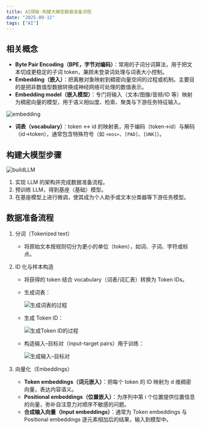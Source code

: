 ```yaml
---
title: AI探秘-构建大模型数据准备流程
date: "2025-09-11"
tags: ["AI"]
---
```


## 相关概念

- **Byte Pair Encoding（BPE，字节对编码）**：常用的子词分词算法，用于把文本切成更稳定的子词 token，兼顾未登录词处理与词表大小控制。
- **Embedding（嵌入）**：把离散对象映射到稠密向量空间的过程或机制。主要目的是把非数值型数据转换成神经网络可处理的数值表示。
- **Embedding model（嵌入模型）**：专门将输入（文本/图像/音频/ID 等）映射为稠密向量的模型，用于语义相似度、检索、聚类与下游任务特征输入。

![embedding](/static/images/aiStatic/buildLLMData/embedding.png)

- **词表（vocabulary）**：token ↔ id 的映射表，用于编码（token→id）与解码（id→token），通常包含特殊符号（如 `<eos>`、`[PAD]`、`[UNK]`）。

## 构建大模型步骤

![buildLLM](/static/images/aiStatic/buildLLMData/buildLLM.png)

1. 实现 LLM 的架构并完成数据准备流程。
2. 预训练 LLM，得到基座（基础）模型。
3. 在基座模型上进行微调，使其成为个人助手或文本分类器等下游任务模型。

## 数据准备流程

1. 分词（Tokenized text）
   - 将原始文本按规则切分为更小的单位（token），如词、子词、字符或标点。

2. ID 化与样本构造
   - 将获得的 token 结合 vocabulary（词表/词汇表）转换为 Token IDs。
   - 生成词表：
     
     ![生成词表的过程](/static/images/aiStatic/buildLLMData/vocabulary.png)
   - 生成 Token ID：
     
     ![生成Token ID的过程](/static/images/aiStatic/buildLLMData/tokenID.png)
   - 构造输入–目标对（input–target pairs）用于训练：
     
     ![生成输入–目标对](/static/images/aiStatic/buildLLMData/samping.png)

3. 向量化（Embeddings）
   - **Token embeddings（词元嵌入）**：把每个 token 的 ID 映射为 d 维稠密向量，表达内容语义。
   - **Positional embeddings（位置嵌入）**：为序列中第 i 个位置提供位置信息的向量，弥补自注意力对顺序不敏感的问题。
   - **合成输入向量（Input embeddings）**：通常为 Token embeddings 与 Positional embeddings 逐元素相加后的结果，输入到模型中。






